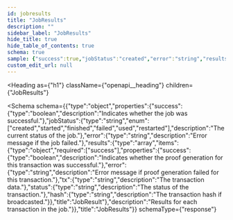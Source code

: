 ```yaml
---
id: jobresults
title: "JobResults"
description: ""
sidebar_label: "JobResults"
hide_title: true
hide_table_of_contents: true
schema: true
sample: {"success":true,"jobStatus":"created","error":"string","results":[{"success":true,"error":"string","tx":"string","status":"string","hash":"string"}]}
custom_edit_url: null
---
```



<Heading
  as={"h1"}
  className={"openapi__heading"}
  children={"JobResults"}
>
</Heading>





<Schema
  schema={{"type":"object","properties":{"success":{"type":"boolean","description":"Indicates whether the job was successful."},"jobStatus":{"type":"string","enum":["created","started","finished","failed","used","restarted"],"description":"The current status of the job."},"error":{"type":"string","description":"Error message if the job failed."},"results":{"type":"array","items":{"type":"object","required":["success"],"properties":{"success":{"type":"boolean","description":"Indicates whether the proof generation for this transaction was successful."},"error":{"type":"string","description":"Error message if proof generation failed for this transaction."},"tx":{"type":"string","description":"The transaction data."},"status":{"type":"string","description":"The status of the transaction."},"hash":{"type":"string","description":"The transaction hash if broadcasted."}},"title":"JobResult"},"description":"Results for each transaction in the job."}},"title":"JobResults"}}
  schemaType={"response"}
>
  
</Schema>
            